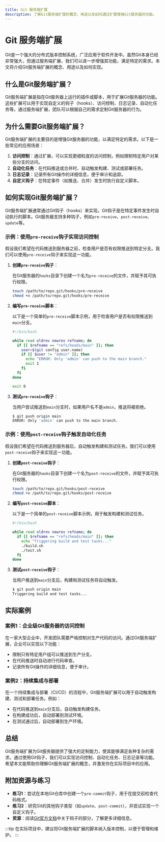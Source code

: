 ```yaml
---
title: Git 服务端扩展
description: 了解Git服务端扩展的概念、用途以及如何通过扩展增强Git服务器的功能。
---
```


# Git 服务端扩展

Git是一个强大的分布式版本控制系统，广泛应用于软件开发中。虽然Git本身已经非常强大，但通过服务端扩展，我们可以进一步增强其功能，满足特定的需求。本文将介绍Git服务端扩展的概念、用途以及如何实现。

## 什么是Git服务端扩展？

Git服务端扩展是指在Git服务器上运行的插件或脚本，用于扩展Git服务器的功能。这些扩展可以用于实现自定义的钩子（hooks）、访问控制、日志记录、自动化任务等。通过服务端扩展，团队可以根据自己的需求定制Git服务器的行为。

## 为什么需要Git服务端扩展？

Git服务端扩展的主要目的是增强Git服务器的功能，以满足特定的需求。以下是一些常见的应用场景：

1. **访问控制**：通过扩展，可以实现更细粒度的访问控制，例如限制特定用户对某些分支的访问。
2. **自动化任务**：在代码推送或合并时，自动触发构建、测试或部署任务。
3. **日志记录**：记录所有Git操作的详细信息，便于审计和追踪。
4. **自定义钩子**：在特定事件（如推送、合并）发生时执行自定义脚本。

## 如何实现Git服务端扩展？

Git服务端扩展通常通过Git钩子（hooks）来实现。Git钩子是在特定事件发生时自动执行的脚本。Git服务器支持多种钩子，例如`pre-receive`、`post-receive`、`update`等。

### 示例：使用`pre-receive`钩子实现访问控制

假设我们希望在代码推送到服务器之前，检查用户是否有权限推送到特定分支。我们可以使用`pre-receive`钩子来实现这一功能。

1. **创建`pre-receive`钩子**：

   在Git服务器的`hooks`目录下创建一个名为`pre-receive`的文件，并赋予其可执行权限。

   ```bash
   touch /path/to/repo.git/hooks/pre-receive
   chmod +x /path/to/repo.git/hooks/pre-receive
   ```

2. **编写`pre-receive`脚本**：

   以下是一个简单的`pre-receive`脚本示例，用于检查用户是否有权限推送到`main`分支。

   ```bash
   #!/bin/bash

   while read oldrev newrev refname; do
     if [[ $refname == "refs/heads/main" ]]; then
       user=$(git config user.name)
       if [[ $user != "admin" ]]; then
         echo "ERROR: Only 'admin' can push to the main branch."
         exit 1
       fi
     fi
   done

   exit 0
   ```

3. **测试`pre-receive`钩子**：

   当用户尝试推送到`main`分支时，如果用户名不是`admin`，推送将被拒绝。

   ```bash
   $ git push origin main
   ERROR: Only 'admin' can push to the main branch.
   ```

### 示例：使用`post-receive`钩子触发自动化任务

假设我们希望在代码推送到服务器后，自动触发构建和测试任务。我们可以使用`post-receive`钩子来实现这一功能。

1. **创建`post-receive`钩子**：

   在Git服务器的`hooks`目录下创建一个名为`post-receive`的文件，并赋予其可执行权限。

   ```bash
   touch /path/to/repo.git/hooks/post-receive
   chmod +x /path/to/repo.git/hooks/post-receive
   ```

2. **编写`post-receive`脚本**：

   以下是一个简单的`post-receive`脚本示例，用于触发构建和测试任务。

   ```bash
   #!/bin/bash

   while read oldrev newrev refname; do
     if [[ $refname == "refs/heads/main" ]]; then
       echo "Triggering build and test tasks..."
       ./build.sh
       ./test.sh
     fi
   done
   ```

3. **测试`post-receive`钩子**：

   当用户推送到`main`分支后，构建和测试任务将自动触发。

   ```bash
   $ git push origin main
   Triggering build and test tasks...
   ```

## 实际案例

### 案例1：企业级Git服务器的访问控制

在一家大型企业中，开发团队需要严格控制对生产代码的访问。通过Git服务端扩展，企业可以实现以下功能：

- 限制只有特定用户组可以推送到生产分支。
- 在代码推送时自动进行代码审查。
- 记录所有Git操作的详细信息，便于审计。

### 案例2：持续集成与部署

在一个持续集成与部署（CI/CD）的流程中，Git服务端扩展可以用于自动触发构建、测试和部署任务。例如：

- 在代码推送到`main`分支后，自动触发构建任务。
- 在构建成功后，自动部署到测试环境。
- 在测试通过后，自动部署到生产环境。

## 总结

Git服务端扩展为Git服务器提供了强大的定制能力，使其能够满足各种复杂的需求。通过使用Git钩子，我们可以实现访问控制、自动化任务、日志记录等功能。希望本文能帮助你理解Git服务端扩展的概念，并激发你在实际项目中的应用。

## 附加资源与练习

- **练习1**：尝试在本地Git仓库中创建一个`pre-commit`钩子，用于在提交前检查代码格式。
- **练习2**：研究Git的其他钩子类型（如`update`、`post-commit`），并尝试实现一个自定义钩子。
- **资源**：阅读[Git官方文档](https://git-scm.com/docs)中关于钩子的部分，了解更多详细信息。

:::tip
在实际项目中，建议将Git服务端扩展的脚本纳入版本控制，以便于管理和维护。
:::